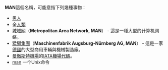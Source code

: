 '''MAN'''這個名稱，可能意指下列幾種事物：
* [[男人|男人]]
* 全[[人類|人類]]
* [[城域网|城域网]]（'''Metropolitan Area Network, MAN'''） - 這是一種大型的计算机网络。
* [[猛獅集團|猛獅集團]]（'''Maschinenfabrik Augsburg-Nürnberg AG, MAN'''） - 這是一家[[德國|德國]]的大型商用車輛與機械製造廠。
* [[曼徹斯特機場|曼徹斯特機場]]的[[國際航空運輸協會機場代碼_(H)|IATA機場代碼]]。
* [[Man_page|man]] 一个Unix命令
{{disambig|Cat=三字拉丁字母缩写消歧义}}